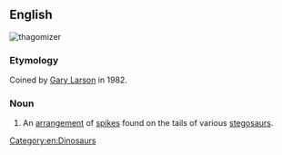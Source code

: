 ==English==
[[Image:Thagomizer.jpg|thumb|thagomizer]]
{{wikipedia}}
===Etymology===
Coined by [[w:Gary Larson|Gary Larson]] in 1982.

===Noun===
{{en-noun}}

# {{anatomy}} An [[arrangement]] of [[spike]]s found on the tails of various [[stegosaur]]s.

[[Category:en:Dinosaurs]]
